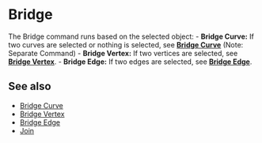 
# Bridge

<Reference shortcut="" command="Bridge" button="" />

The Bridge command runs based on the selected object:
     - **Bridge Curve:** If two curves are selected or nothing is selected, see [**Bridge Curve**](bridge-curve) (Note: Separate Command)
     - **Bridge Vertex:** If two vertices are selected, see [**Bridge Vertex**](bridge-vertex).
     - **Bridge Edge:** If two edges are selected, see [**Bridge Edge**](bridge-edge).

## See also
- [Bridge Curve](bridge-curve)
- [Bridge Vertex](bridge-vertex)
- [Bridge Edge](bridge-edge)
- [Join](join)